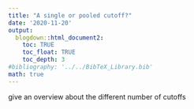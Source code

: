 ```yaml
---
title: "A single or pooled cutoff?"
date: '2020-11-20'
output: 
  blogdown::html_document2:
    toc: TRUE
    toc_float: TRUE
    toc_depth: 3
#bibliography: '../../BibTeX_Library.bib'
math: true
---
```


give an overview about the different number of cutoffs 
